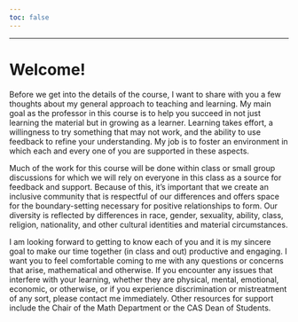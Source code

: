 ```yaml
---
toc: false
---
```


------------------------------------------------------------------------

# Welcome! {.unnumbered}

Before we get into the details of the course, I want to share with you a few thoughts about my general approach to teaching and learning. My main goal as the professor in this course is to help you succeed in not just learning the material but in growing as a learner. Learning takes effort, a willingness to try something that may not work, and the ability to use feedback to refine your understanding. My job is to foster an environment in which each and every one of you are supported in these aspects.

Much of the work for this course will be done within class or small group discussions for which we will rely on everyone in this class as a source for feedback and support. Because of this, it's important that we create an inclusive community that is respectful of our differences and offers space for the boundary-setting necessary for positive relationships to form. Our diversity is reflected by differences in race, gender, sexuality, ability, class, religion, nationality, and other cultural identities and material circumstances.

I am looking forward to getting to know each of you and it is my sincere goal to make our time together (in class and out) productive and engaging. I want you to feel comfortable coming to me with any questions or concerns that arise, mathematical and otherwise. If you encounter any issues that interfere with your learning, whether they are physical, mental, emotional, economic, or otherwise, or if you experience discrimination or mistreatment of any sort, please contact me immediately. Other resources for support include the Chair of the Math Department or the CAS Dean of Students.
